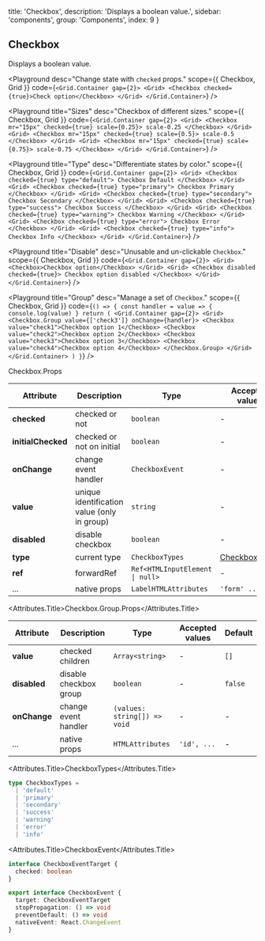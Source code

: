 
  title: 'Checkbox',
  description: 'Displays a boolean value.',
  sidebar: 'components',
  group: 'Components',
  index: 9
}

## Checkbox

Displays a boolean value.

<Playground
  desc="Change state with `checked` props."
  scope={{ Checkbox, Grid }}
  code={`
<Grid.Container gap={2}>
  <Grid>
    <Checkbox checked={true}>Check option</Checkbox>
  </Grid>
</Grid.Container>
`}
/>

<Playground
  title="Sizes"
  desc="Checkbox of different sizes."
  scope={{ Checkbox, Grid }}
  code={`
<Grid.Container gap={2}>
  <Grid>
    <Checkbox mr="15px" checked={true} scale={0.25}>
      scale-0.25
    </Checkbox>
  </Grid>
  <Grid>
    <Checkbox mr="15px" checked={true} scale={0.5}>
      scale-0.5
    </Checkbox>
  </Grid>
  <Grid>
    <Checkbox mr="15px" checked={true} scale={0.75}>
      scale-0.75
    </Checkbox>
  </Grid>
</Grid.Container>
`}
/>

<Playground
  title="Type"
  desc="Differentiate states by color."
  scope={{ Checkbox, Grid }}
  code={`
<Grid.Container gap={2}>
  <Grid>
    <Checkbox checked={true} type="default">
      Checkbox Default
    </Checkbox>
  </Grid>
  <Grid>
    <Checkbox checked={true} type="primary">
      Checkbox Primary
    </Checkbox>
  </Grid>
  <Grid>
    <Checkbox checked={true} type="secondary">
      Checkbox Secondary
    </Checkbox>
  </Grid>
  <Grid>
    <Checkbox checked={true} type="success">
      Checkbox Success
    </Checkbox>
  </Grid>
  <Grid>
    <Checkbox checked={true} type="warning">
      Checkbox Warning
    </Checkbox>
  </Grid>
  <Grid>
    <Checkbox checked={true} type="error">
      Checkbox Error
    </Checkbox>
  </Grid>
  <Grid>
    <Checkbox checked={true} type="info">
      Checkbox Info
    </Checkbox>
  </Grid>
</Grid.Container>
`}
/>

<Playground
  title="Disable"
  desc="Unusable and un-clickable `Checkbox`."
  scope={{ Checkbox, Grid }}
  code={`
<Grid.Container gap={2}>
  <Grid>
    <Checkbox>Checkbox option</Checkbox>
  </Grid>
  <Grid>
    <Checkbox disabled checked={true}>
      Checkbox option disabled
    </Checkbox>
  </Grid>
</Grid.Container>
`}
/>

<Playground
  title="Group"
  desc="Manage a set of `Checkbox`."
  scope={{ Checkbox, Grid }}
  code={`
() => {
  const handler = value => {
    console.log(value)
  }
  return (
    <Grid.Container gap={2}>
      <Grid>
        <Checkbox.Group value={['check3']} onChange={handler}>
          <Checkbox value="check1">Checkbox option 1</Checkbox>
          <Checkbox value="check2">Checkbox option 2</Checkbox>
          <Checkbox value="check3">Checkbox option 3</Checkbox>
          <Checkbox value="check4">Checkbox option 4</Checkbox>
        </Checkbox.Group>
      </Grid>
    </Grid.Container>
  )
}
`}
/>

<Attributes edit="/pages/docs/components/checkbox.mdx">
<Attributes.Title>Checkbox.Props</Attributes.Title>

| Attribute          | Description                                 | Type                                           | Accepted values                 | Default   |
| ------------------ | ------------------------------------------- | ---------------------------------------------- | ------------------------------- | --------- |
| **checked**        | checked or not                              | `boolean`                                      | -                               | -         |
| **initialChecked** | checked or not on initial                   | `boolean`                                      | -                               | `false`   |
| **onChange**       | change event handler                        | `CheckboxEvent`                                | -                               | -         |
| **value**          | unique identification value (only in group) | `string`                                       | -                               | -         |
| **disabled**       | disable checkbox                            | `boolean`                                      | -                               | `false`   |
| **type**           | current type                                | `CheckboxTypes`                                | [CheckboxTypes](#checkboxtypes) | `default` |
| **ref**            | forwardRef                                  | <Code>Ref<HTMLInputElement &#124; null></Code> | -                               | -         |
| ...                | native props                                | `LabelHTMLAttributes`                          | `'form' ...`                    | -         |

<Attributes.Title>Checkbox.Group.Props</Attributes.Title>

| Attribute    | Description            | Type                         | Accepted values | Default |
| ------------ | ---------------------- | ---------------------------- | --------------- | ------- |
| **value**    | checked children       | `Array<string>`              | -               | `[]`    |
| **disabled** | disable checkbox group | `boolean`                    | -               | `false` |
| **onChange** | change event handler   | `(values: string[]) => void` | -               | -       |
| ...          | native props           | `HTMLAttributes`             | `'id', ...`     | -       |

<Attributes.Title>CheckboxTypes</Attributes.Title>

```ts
type CheckboxTypes =
  | 'default'
  | 'primary'
  | 'secondary'
  | 'success'
  | 'warning'
  | 'error'
  | 'info'
```

<Attributes.Title>CheckboxEvent</Attributes.Title>

```ts
interface CheckboxEventTarget {
  checked: boolean
}

export interface CheckboxEvent {
  target: CheckboxEventTarget
  stopPropagation: () => void
  preventDefault: () => void
  nativeEvent: React.ChangeEvent
}
```

</Attributes>

